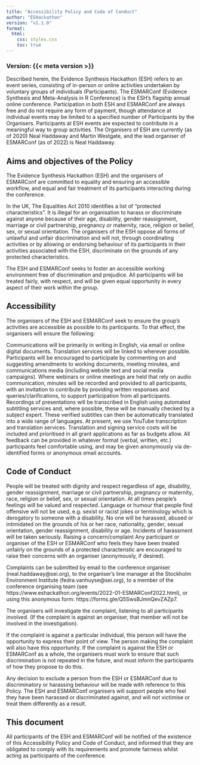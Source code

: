 ```yaml
---
title: "Accessibility Policy and Code of Conduct"
author: "ESHackathon"
version: "v1.1.0"
format:
  html:
    css: styles.css
    toc: true
---
```

### Version: {{< meta version >}}

Described herein, the Evidence Synthesis Hackathon (ESH) refers to an event series, consisting of in-person or online activities undertaken by voluntary groups of individuals (Participants). The ESMARConf (Evidence Synthesis and Meta-Analysis in R Conference) is the ESH's flagship annual online conference. Participation in both ESH and ESMARConf are always free and do not require any form of payment, though attendance at individual events may be limited to a specified number of Participants by the Organisers. Participants at ESH events are expected to contribute in a meaningful way to group activities. The Organisers of ESH are currently (as of 2020) Neal Haddaway and Martin Westgate, and the lead organiser of ESMARConf (as of 2022) is Neal Haddaway.

## Aims and objectives of the Policy
The Evidence Synthesis Hackathon (ESH) and the organisers of ESMARConf are committed to equality and ensuring an accessible workflow, and equal and fair treatment of its participants interacting during the conference.

In the UK, The Equalities Act 2010 identifies a list of "protected characteristics". It is illegal for an organisation to harass or discriminate against anyone because of their age, disability, gender reassignment, marriage or civil partnership, pregnancy or maternity, race, religion or belief, sex, or sexual orientation. The organisers of the ESH oppose all forms of unlawful and unfair discrimination and will not, through coordinating activities or by allowing or endorsing behaviour of its participants in their activities associated with the ESH, discriminate on the grounds of any protected characteristics.

The ESH and ESMARConf seeks to foster an accessible working environment free of discrimination and prejudice. All participants will be treated fairly, with respect, and will be given equal opportunity in every aspect of their work within the group.

## Accessibility
The organisers of the ESH and ESMARConf seek to ensure the group's activities are accessible as possible to its participants. To that effect, the organisers will ensure the following:

Communications will be primarily in writing in English, via email or online digital documents. Translation services will be linked to wherever possible.
Participants will be encouraged to participate by commenting on and suggesting amendments to working documents, meeting minutes, and communications media (including website text and social media campaigns).
Where webinars or online meetings are held that rely on audio communication, minutes will be recorded and provided to all participants, with an invitation to contribute by providing written responses and queries/clarifications, to support participation from all participants.
Recordings of presentations will be transcribed in English using automated subtitling services and, where possible, these will be manually checked by a subject expert. These verified subtitles can then be automatically translated into a wide range of languages. At present, we use YouTube transcription and translation services.
Translation and signing service costs will be included and prioritised in all grant applications as far as budgets allow.
All feedback can be provided in whatever format (verbal, written, etc.) participants feel comfortable using, and may be given anonymously via de-identified forms or anonymous email accounts.

## Code of Conduct
People will be treated with dignity and respect regardless of age, disability, gender reassignment, marriage or civil partnership, pregnancy or maternity, race, religion or belief, sex, or sexual orientation.
At all times people's feelings will be valued and respected. Language or humour that people find offensive will not be used, e.g. sexist or racist jokes or terminology which is derogatory to someone with a disability.
No one will be harassed, abused or intimidated on the grounds of his or her race, nationality, gender, sexual orientation, gender reassignment, disability or age. Incidents of harassment will be taken seriously.
Raising a concern/complaint
Any participant or organiser of the ESH or ESMARConf who feels they have been treated unfairly on the grounds of a protected characteristic are encouraged to raise their concerns with an organiser (anonymously, if desired).

Complaints can be submitted by email to the conference organiser (neal.haddaway@sei.org), to the organiser's line manager at the Stockholm Environment Institute (fedra.vanhuyse@sei.org), to a member of the conference organising team (see https://www.eshackathon.org/events/2022-01-ESMARConf2022.html), or using this anonymous form: https://forms.gle/Q5SwsBJmnQevZAZp7.

The organisers will investigate the complaint, listening to all participants involved. (If the complaint is against an organiser, that member will not be involved in the investigation).

If the complaint is against a particular individual, this person will have the opportunity to express their point of view. The person making the complaint will also have this opportunity. If the complaint is against the ESH or ESMARConf as a whole, the organisers must work to ensure that such discrimination is not repeated in the future, and must inform the participants of how they propose to do this.

Any decision to exclude a person from the ESH or ESMARConf due to discriminatory or harassing behaviour will be made with reference to this Policy. The ESH and ESMARConf organisers will support people who feel they have been harassed or discriminated against, and will not victimise or treat them differently as a result.

## This document
All participants of the ESH and ESMARConf will be notified of the existence of this Accessibility Policy and Code of Conduct, and informed that they are obligated to comply with its requirements and promote fairness whilst acting as participants of the conference.